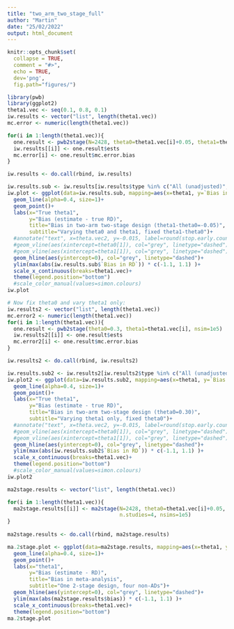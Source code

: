 ```yaml
---
title: "two_arm_two_stage_full"
author: "Martin"
date: "25/02/2022"
output: html_document
---
```


```r
knitr::opts_chunk$set(
  collapse = TRUE,
  comment = "#>",
  echo = TRUE,
  dev='png',
  fig.path="figures/")
```

```r
library(pwb)
library(ggplot2)
theta1.vec <- seq(0.1, 0.8, 0.1)
iw.results <- vector("list", length(theta1.vec))
mc.error <- numeric(length(theta1.vec))

for(i in 1:length(theta1.vec)){
  one.result <- pwb2stage(N=2428, theta0=theta1.vec[i]+0.05, theta1=theta1.vec[i], nsims=1e5)
  iw.results[[i]] <- one.result$ests
  mc.error[i] <- one.result$mc.error.bias
}

iw.results <- do.call(rbind, iw.results)
```

```r
iw.results.sub <- iw.results[iw.results$type %in% c("All (unadjusted)", "All (precision-weighted)"), ]
iw.plot <- ggplot(data=iw.results.sub, mapping=aes(x=theta1, y=`Bias in RD`, col=type))+
  geom_line(alpha=0.4, size=1)+
  geom_point()+
  labs(x="True theta1",
       y="Bias (estimate - true RD)",
       title="Bias in two-arm two-stage design (theta1-theta0=-0.05)",
       subtitle="Varying theta0 and theta1, fixed theta1-theta0")+
  #annotate("text", x=theta.vec2, y=-0.015, label=round(stop.early.count2,2))+
  #geom_vline(aes(xintercept=theta0[1]), col="grey", linetype="dashed")+
  #geom_vline(aes(xintercept=theta1[1]), col="grey", linetype="dashed")+
  geom_hline(aes(yintercept=0), col="grey", linetype="dashed")+
  ylim(max(abs(iw.results.sub$`Bias in RD`)) * c(-1.1, 1.1) )+
  scale_x_continuous(breaks=theta1.vec)+
  theme(legend.position="bottom")
  #scale_color_manual(values=simon.colours)
iw.plot
```

```r
# Now fix theta0 and vary theta1 only:
iw.results2 <- vector("list", length(theta1.vec))
mc.error2 <- numeric(length(theta1.vec))
for(i in 1:length(theta1.vec)){
  one.result <- pwb2stage(theta0=0.3, theta1=theta1.vec[i], nsim=1e5)
  iw.results2[[i]] <- one.result$ests
  mc.error2[i] <- one.result$mc.error.bias
}

iw.results2 <- do.call(rbind, iw.results2)
```


```r
iw.results.sub2 <- iw.results2[iw.results2$type %in% c("All (unadjusted)", "All (precision-weighted)"), ]
iw.plot2 <- ggplot(data=iw.results.sub2, mapping=aes(x=theta1, y=`Bias in RD`, col=type))+
  geom_line(alpha=0.4, size=1)+
  geom_point()+
  labs(x="True theta1",
       y="Bias (estimate - true RD)",
       title="Bias in two-arm two-stage design (theta0=0.30)",
       subtitle="Varying theta1 only, fixed theta0")+
  #annotate("text", x=theta.vec2, y=-0.015, label=round(stop.early.count2,2))+
  #geom_vline(aes(xintercept=theta0[1]), col="grey", linetype="dashed")+
  #geom_vline(aes(xintercept=theta1[1]), col="grey", linetype="dashed")+
  geom_hline(aes(yintercept=0), col="grey", linetype="dashed")+
  ylim(max(abs(iw.results.sub2$`Bias in RD`)) * c(-1.1, 1.1) )+
  scale_x_continuous(breaks=theta1.vec)+
  theme(legend.position="bottom")
  #scale_color_manual(values=simon.colours)
iw.plot2
```



```r
ma2stage.results <- vector("list", length(theta1.vec))

for(i in 1:length(theta1.vec)){
  ma2stage.results[[i]] <- ma2stage(N=2428, theta0=theta1.vec[i]+0.05, theta1=theta1.vec[i],
                                    n.studies=4, nsims=1e5)
}
  
ma2stage.results <- do.call(rbind, ma2stage.results)
```

```r
ma.2stage.plot <- ggplot(data=ma2stage.results, mapping=aes(x=theta1, y=bias, col=type))+
  geom_line(alpha=0.4, size=1)+
  geom_point()+
  labs(x="theta1",
       y="Bias (estimate - RD)",
       title="Bias in meta-analysis",
       subtitle="One 2-stage design, four non-ADs")+
  geom_hline(aes(yintercept=0), col="grey", linetype="dashed")+
  ylim(max(abs(ma2stage.results$bias)) * c(-1.1, 1.1) )+
  scale_x_continuous(breaks=theta1.vec)+
  theme(legend.position="bottom")
ma.2stage.plot

```

